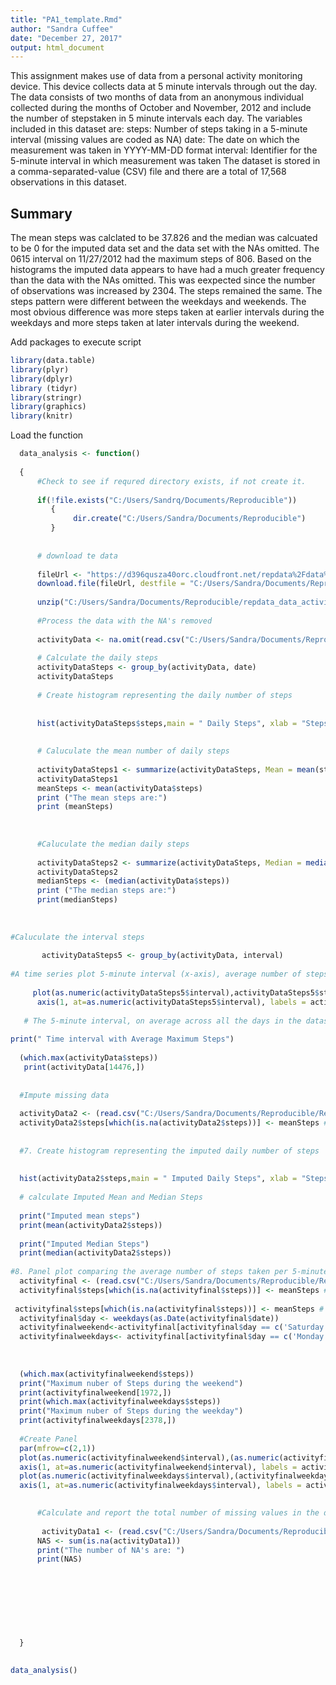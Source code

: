 ```yaml
---
title: "PA1_template.Rmd"
author: "Sandra Cuffee"
date: "December 27, 2017"
output: html_document
---
```


 This assignment makes use of data from a personal activity monitoring device.
 This device collects data at 5 minute intervals through out the day.
 The data consists of two months of data from an anonymous individual collected during the
 months of October and November, 2012 and include the number of stepstaken in 5 minute
 intervals each day.
 The variables included in this dataset are:
 steps: Number of steps taking in a 5-minute interval (missing values are coded as NA)
 date: The date on which the measurement was taken in YYYY-MM-DD format
 interval: Identifier for the 5-minute interval in which measurement was taken
 The dataset is stored in a comma-separated-value (CSV) file and
 there are a total of 17,568 observations in this dataset.


## Summary

The mean steps was calclated to be 37.826 and the median was calcuated to be 0 for the imputed data set and the data set with the NAs omitted. The 0615 interval on 11/27/2012 had the maximum steps of 806.  Based on the histograms the imputed data appears to have had a much greater frequency than the data with the NAs omitted.  This was eexpected since the number of observations was increased by 2304. The steps remained the same.  The steps pattern were different between the weekdays and weekends.  The most obvious difference was more steps taken at earlier intervals during the weekdays and more steps taken at later intervals during the weekend.

Add packages to execute script

```r

library(data.table)
library(plyr)
library(dplyr)
library (tidyr)
library(stringr)
library(graphics)
library(knitr)
```

 Load the function
 
```r

  data_analysis <- function()
  
  {     
      #Check to see if requred directory exists, if not create it.
    
      if(!file.exists("C:/Users/Sandrq/Documents/Reproducible"))
         {
              dir.create("C:/Users/Sandra/Documents/Reproducible")
         } 
  
  
      # download te data
    
      fileUrl <- "https://d396qusza40orc.cloudfront.net/repdata%2Fdata%2Factivity.zip"
      download.file(fileUrl, destfile = "C:/Users/Sandra/Documents/Reproducible/repdata_data_activity.zip", method = "libcurl")
      
      unzip("C:/Users/Sandra/Documents/Reproducible/repdata_data_activity.zip")
      
      #Process the data with the NA's removed
     
      activityData <- na.omit(read.csv("C:/Users/Sandra/Documents/Reproducible/RepData_PeerAssessment1/activity.csv")) 
      
      # Calculate the daily steps
      activityDataSteps <- group_by(activityData, date)
      activityDataSteps 
      
      # Create histogram representing the daily number of steps
      
    
      hist(activityDataSteps$steps,main = " Daily Steps", xlab = "Steps", col ="blue")
      
      
      # Caluculate the mean number of daily steps
      
      activityDataSteps1 <- summarize(activityDataSteps, Mean = mean(steps))
      activityDataSteps1  
      meanSteps <- mean(activityData$steps)
      print ("The mean steps are:")
      print (meanSteps)
      
  
     
      #Caluculate the median daily steps
      
      activityDataSteps2 <- summarize(activityDataSteps, Median = median(steps))
      activityDataSteps2        
      medianSteps <- (median(activityData$steps))
      print ("The median steps are:")
      print(medianSteps)
      
      
      
#Caluculate the interval steps
      
       activityDataSteps5 <- group_by(activityData, interval)
       
#A time series plot 5-minute interval (x-axis), average number of steps taken, averaged across all days (y-axis)
     
     plot(as.numeric(activityDataSteps5$interval),activityDataSteps5$steps, type = "l", main = "Daily Steps by Intervals", xlab = "Time Intervals", ylab = "Number of Steps by Interval", col = "blue")
      axis(1, at=as.numeric(activityDataSteps5$interval), labels = activityDataSteps5$interval)
      
   # The 5-minute interval, on average across all the days in the dataset, containing the maximum number of steps
   
print(" Time interval with Average Maximum Steps")
  
  (which.max(activityData$steps))
   print(activityData[14476,])
  
  
  #Impute missing data
  
  activityData2 <- (read.csv("C:/Users/Sandra/Documents/Reproducible/RepData_PeerAssessment1/activity.csv")) 
  activityData2$steps[which(is.na(activityData2$steps))] <- meanSteps # mean steps replace NA values
  
  
  #7. Create histogram representing the imputed daily number of steps
  
  
  hist(activityData2$steps,main = " Imputed Daily Steps", xlab = "Steps", col ="red")
  
  # calculate Imputed Mean and Median Steps
  
  print("Imputed mean steps")
  print(mean(activityData2$steps))
  
  print("Imputed Median Steps")
  print(median(activityData2$steps))
  
#8. Panel plot comparing the average number of steps taken per 5-minute interval across weekdays and weekends    
  activityfinal <- (read.csv("C:/Users/Sandra/Documents/Reproducible/RepData_PeerAssessment1/activity.csv")) 
  activityfinal$steps[which(is.na(activityfinal$steps))] <- meanSteps # mean steps replace NA values
  
 activityfinal$steps[which(is.na(activityfinal$steps))] <- meanSteps # mean steps replace NA values
  activityfinal$day <- weekdays(as.Date(activityfinal$date))
  activityfinalweekend<-activityfinal[activityfinal$day == c('Saturday','Sunday'),]
  activityfinalweekdays<- activityfinal[activityfinal$day == c('Monday','Tuesday','Wednesday','Thursday','Friday'),]
  
 
 
  (which.max(activityfinalweekend$steps))
  print("Maximum nuber of Steps during the weekend")
  print(activityfinalweekend[1972,])
  print(which.max(activityfinalweekdays$steps))
  print("Maximum nuber of Steps during the weekday")
  print(activityfinalweekdays[2378,])
  
  #Create Panel
  par(mfrow=c(2,1))
  plot(as.numeric(activityfinalweekend$interval),(as.numeric(activityfinalweekend$steps)), type = "l", main = "Weekend", xlab = "Time Intervals", ylab = "Number of Steps by Interval", col = "green")
  axis(1, at=as.numeric(activityfinalweekend$interval), labels = activityfinalweekend$interval)
  plot(as.numeric(activityfinalweekdays$interval),(activityfinalweekdays$steps), type = "l", main = "Weekday", xlab = "Time Intervals", ylab = "Number of Steps by Interval", col = "orange")
  axis(1, at=as.numeric(activityfinalweekdays$interval), labels = activityfinalweekdays$interval)

  
      #Calculate and report the total number of missing values in the data set
  
       activityData1 <- (read.csv("C:/Users/Sandra/Documents/Reproducible/RepData_PeerAssessment1/activity.csv")) 
      NAS <- sum(is.na(activityData1))
      print("The number of NA's are: ")
      print(NAS)
      
           
      
      
     
      
      
      
  }    
  
```


```r

data_analysis()
    
```
